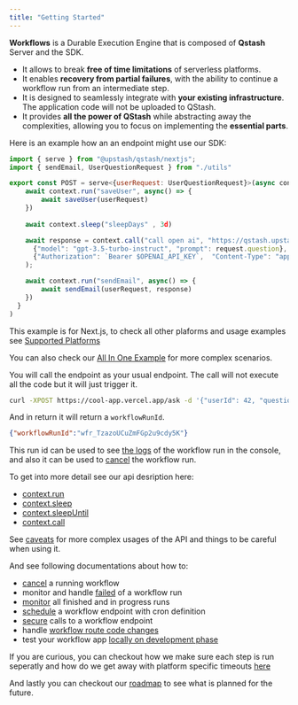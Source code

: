```yaml
---
title: "Getting Started"
---
```


**Workflows** is a Durable Execution Engine that is composed of **Qstash** Server and the SDK.

- It allows to break **free of time limitations** of serverless platforms.
- It enables **recovery from partial failures**, with the ability to continue a workflow run from an intermediate step.
- It is designed to seamlessly integrate with **your existing infrastructure**. The application code will not be uploaded to QStash.
- It provides **all the power of QStash** while abstracting away the complexities, allowing you to focus on implementing the **essential parts**.

Here is an example how an an endpoint might use our SDK:

```javascript 
import { serve } from "@upstash/qstash/nextjs";
import { sendEmail, UserQuestionRequest } from "./utils"

export const POST = serve<{userRequest: UserQuestionRequest}>(async context => {
    await context.run("saveUser", async() => {
        await saveUser(userRequest)
    })
    
    await context.sleep("sleepDays" , 3d)

    await response = context.call("call open ai", "https://qstash.upstash.io/llm/v1/chat/completions", "POST", 
      {"model": "gpt-3.5-turbo-instruct", "prompt": request.question},
      {"Authorization": `Bearer $OPENAI_API_KEY`,  "Content-Type": "application/json"}
    );

    await context.run("sendEmail", async() => {
        await sendEmail(userRequest, response)
    })
  }
)
```

This example is for Next.js, to check all other plaforms and usage examples see [Supported Platforms](/qstash/workflows/platforms/platforms)

You can also check our [All In One Example](/qstash/workflows/examples/allInOne) for more complex scenarios. 

You will call the endpoint as your usual endpoint. The call will not execute all the code but it will just trigger it. 

```bash 
curl -XPOST https://cool-app.vercel.app/ask -d '{"userId": 42, "question" : "what is the meaning of life?" }'
```

And in return it will return a `workflowRunId`. 

```json
{"workflowRunId":"wfr_TzazoUCuZmFGp2u9cdy5K"}
```

This run id can be used to see [the logs](/qstash/workflows/howto/monitor) of the workflow run in the console, 
and also it can be used to [cancel](/qstash/workflows/howto/cancel) the workflow run.

To get into more detail see our api desription here:
- [context.run](/qstash/workflows/basics/api#context-run)
- [context.sleep](/qstash/workflows/basics/api#context-sleep)
- [context.sleepUntil](/qstash/workflows/basics/api#context-sleepuntil)
- [context.call](/qstash/workflows/basics/api#context-call)

See [caveats](/qstash/workflows/basics/caveats) for more complex usages of the API and things to 
be careful when using it.

And see following documentations about how to:
- [cancel](/qstash/workflows/howto/cancel) a running workflow
- monitor and handle [failed](/qstash/workflows/howto/failures) of a workflow run
- [monitor](/qstash/workflows/howto/failures) all finished and in progress runs
- [schedule](/qstash/workflows/howto/schedule) a workflow endpoint with cron definition
- [secure](/qstash/workflows/howto/security) calls to a workflow endpoint
- handle [workflow route code changes](/qstash/workflows/howto/changes) 
- test your workflow app [locally on development phase](/qstash/workflows/howto/local-development)

If you are curious, you can checkout how we make sure each step is run seperatly and 
how do we get away with platform specific timeouts [here](/qstash/workflows/how)

And lastly you can checkout our [roadmap](/qstash/workflows/roadmap) to see what is planned for the future.
